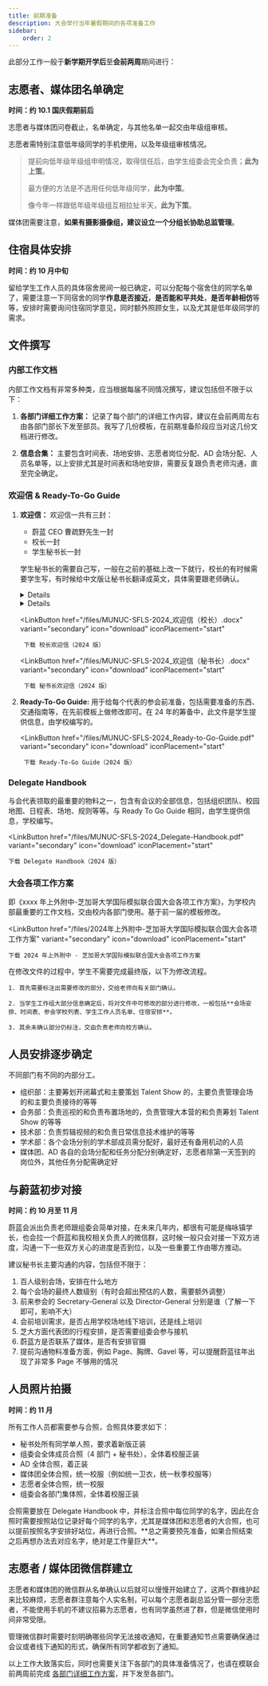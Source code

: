 ```yaml
---
title: 前期准备
description: 大会举行当年暑假期间的各项准备工作
sidebar:
    order: 2
---
```



此部分工作一般于**新学期开学后**至**会前两周**期间进行：

## 志愿者、媒体团名单确定

**时间：约 10.1 国庆假期前后**

志愿者与媒体团问卷截止，名单确定，与其他名单一起交由年级组审核。

志愿者需特别注意低年级同学的手机使用，以及年级组审核情况。

> 提前向低年级年级组申明情况，取得信任后，由学生组委会完全负责；**此为上策**。
>
> 最方便的方法是不选用任何低年级同学，**此为中策**。
>
> 像今年一样跟低年级年级组互相拉扯半天，**此为下策**。

媒体团需要注意，**如果有摄影摄像组，建议设立一个分组长协助总监管理**。

## 住宿具体安排

**时间：约 10 月中旬**

留给学生工作人员的具体宿舍房间一般已确定，可以分配每个宿舍住的同学名单了，需要注意一下同宿舍的同学**作息是否接近**，**是否能和平共处**，**是否年龄相仿**等等，安排时需要询问住宿同学意见，同时额外照顾女生，以及尤其是低年级同学的需求。

## 文件撰写

### 内部工作文档

内部工作文档有非常多种类，应当根据每届不同情况撰写，建议包括但不限于以下：

1. **各部门详细工作方案：** 记录了每个部门的详细工作内容，建议在会前两周左右由各部门部长下发至部员。我写了几份模板，在前期准备阶段应当对这几份文档进行修改。

2. **信息合集：** 主要包含时间表、场地安排、志愿者岗位分配、AD 会场分配、人员名单等，以上安排尤其是时间表和场地安排，需要反复跟负责老师沟通，直至完全确定。

### 欢迎信 & Ready-To-Go Guide

1. **欢迎信：** 欢迎信一共有三封：

    - 蔚蓝 CEO 曹疏野先生一封
    - 校长一封
    - 学生秘书长一封

    学生秘书长的需要自己写，一般在之前的基础上改一下就行，校长的有时候需要学生写，有时候给中文版让秘书长翻译成英文，具体需要跟老师确认。

    <details>

        <summary>MUNUC-SFLS 2024 欢迎信（校长）原文</summary>

        Distinguished guests,

        Greetings and welcome to MUNUC-SFLS Model United Nations Conference 2024!

        This conference is jointly organized by the Shanghai Foreign Language School Affiliated to SISU, the Model United Nations of the University of Chicago, and WELAND International. The Model United Nations of the University of Chicago is one of the most prestigious and diverse Model United Nations conferences in the world, and with the resources of WELAND's education platform, this partnership will provide a solid solution for the sustainability of MUN activities in all regions of the world and provide a great opportunity for young people interested in Model United Nations activities to meet with the great minds of the world. The cooperation will also provide more young people interested in MUN with a chance to exchange ideas with the elite.

        SFLS has always been adhering to the school motto of “self-improvement, utmost sincerity, highest aspirations” and upholding the mission of “serving the country's development and human progress." The school shares the destiny of the country and progresses with the times, focusing on cultivating well-rounded talents with strong foreign language skills, a balance of humanities and sciences, high quality, and a comprehensive, international outlook, preparing them to become future leaders. Model United Nations has always been a distinctive feature of our school. Founded in 2004, our MUN club has consistently showcased our students' professionalism and outstanding performance at MUN conferences both at home and abroad over the past two decades, reflecting their global perspective, strong cross-cultural communication skills, and their determination to contribute to world peace and development.

        The excellent performance of student delegates from all over the country at the previous MUNUC-SFLS Conferences was impressive. Whether the delegates' debates and speeches at the conference, or their proposals and carefully prepared speeches before the conference, they all demonstrated the vigor and ambition of young people to forge ahead and think about the world. At this year's conference, we will continue to create a rigorous and comfortable academic environment for all participants, and a team of volunteers consisting of members from the MUN Club and the Student Union of our school will provide thoughtful and meticulous support throughout the conference. I hope that all the representatives will fully immerse themselves in this conference, enhance their academic abilities, integrate various disciplines, focus on global issues, bring together the wisdom of different countries, embody the perspectives of their nations, broaden their international horizons, cultivate leadership skills, empower teamwork, break free from conventional thinking patterns, and collectively contribute to the building of a shared future for humanity. May you all fully enjoy this unique experience and gain valuable insights and growth from it!

        Finally, on behalf of Shanghai Foreign Language School, I would like to once again thank all of you for coming and wish the MUNUC-SFLS Conference 2024 a complete success!

        <div style="text-align: right;">

            _Yuehua Du_<br/>
            _Principal of Shanghai Foreign Language School Affiliated to SISU_

        </div>

    </details>

    <details>

        <summary>MUNUC-SFLS 2024 欢迎信（秘书长）原文</summary>

        Dear Directors, Delegates, Faculty Advisors, and Volunteers,

        Welcome to MUNUC-SFLS 2024! This high-profile conference, co-hosted by the Shanghai Foreign Language School affiliated to SISU, the Model United Nations of the University of Chicago, and WELAND International, will take place from December 19th to 22nd, 2024.
        First and foremost, I want to extend my gratitude to all delegates for their enthusiasm and support of this event. This year, we are proud to welcome a record-breaking 500+ participants, marking a significant milestone for MUNUC-SFLS. To accommodate this unprecedented number, we have expanded our offerings to include 9 committees, exploring diverse and engaging topics such as emerging technologies, human rights, space exploration, culture, and global security. Notably, for the first time in MUNUC-SFLS history, we are introducing Ad Hoc and crisis committees, promising an even more dynamic and immersive experience.

        We encourage delegates to embrace this opportunity to refine your skills in writing, public speaking, and debate while cultivating original ideas and fostering meaningful connections with your peers. Beyond the debates and resolutions, our conference will feature workshops designed to help delegates learn collaboratively and enhance their capabilities. I hope you find this experience both enriching and inspiring.

        The SFLS Secretariat, comprising nearly 100 dedicated individuals, has worked tirelessly to ensure the smooth execution of the conference. From the Academics and AD teams offering support on academic matters, to the Affairs and Organization teams curating social events and managing logistics, to the Technology team providing technical support, and to the Media team and volunteers providing news coverage and services inside and outside the venue—every detail has been carefully considered to enhance your experience.

        This year, we’ve taken steps to make the conference even more engaging: the Talent Show promises to be more professional and interactive; tea break snacks will be more varied and delicious; and classic activities like Candygram will make a return, adding to the fun and camaraderie. At its core, MUN conferences are not only an academic forum but also a meeting of minds and hearts. We hope you seize the opportunity to connect with others, showcase your talents, and forge lasting friendships.

        Over these four days, we trust you will create unforgettable memories—whether it's crafting position papers, hearing the gavel fall, sharing laughter and applause, or enjoying the campus's vibrant evening lights. We eagerly anticipate seeing your passion for MUN, your academic excellence, and your collaborative spirit in action as you integrate profound ideas into the fabric of our world’s future.

        Finally, I extend my deepest thanks to MUNUC, WELAND, our delegates and teachers, and every member of the staff who have contributed to this event. Your dedication has made this conference possible.

        I wish you all a successful and memorable MUNUC-SFLS 2024!

        <div style="text-align: right;">

            Best regards,<br/>
            _Haoqing Zhang_<br/>
            _Student Secretary-General_<br/>
            _Shanghai Foreign Language School Affiliated to SISU_

        </div>

    </details>

    <LinkButton
        href="/files/MUNUC-SFLS-2024_欢迎信（校长）.docx"
        variant="secondary"
        icon="download"
        iconPlacement="start"
    >
        下载 校长欢迎信（2024 版）
    </LinkButton>

    <LinkButton
        href="/files/MUNUC-SFLS-2024_欢迎信（秘书长）.docx"
        variant="secondary"
        icon="download"
        iconPlacement="start"
    >
        下载 秘书长欢迎信（2024 版）
    </LinkButton>

2. **Ready-To-Go Guide:** 用于给每个代表的参会前准备，包括需要准备的东西、交通指南等，在先前模板上做修改即可。在 24 年的筹备中，此文件是学生提供信息，由学校编写的。

    <LinkButton
        href="/files/MUNUC-SFLS-2024_Ready-to-Go-Guide.pdf"
        variant="secondary"
        icon="download"
        iconPlacement="start"
    >
        下载 Ready-To-Go Guide（2024 版）
    </LinkButton>

### Delegate Handbook

与会代表领取的最重要的物料之一，包含有会议的全部信息，包括组织团队、校园地图、日程表、场地、规则等等。与 Ready To Go Guide 相同，由学生提供信息，学校编写。

<LinkButton
    href="/files/MUNUC-SFLS-2024_Delegate-Handbook.pdf"
    variant="secondary"
    icon="download"
    iconPlacement="start"
>
    下载 Delegate Handbook（2024 版）
</LinkButton>

### 大会各项工作方案

即《xxxx 年上外附中-芝加哥大学国际模拟联合国大会各项工作方案》，为学校内部最重要的工作文档，交由校内各部门使用。基于前一届的模板修改。

<LinkButton
    href="/files/2024年上外附中-芝加哥大学国际模拟联合国大会各项工作方案"
    variant="secondary"
    icon="download"
    iconPlacement="start"
>
    下载 2024 年上外附中 - 芝加哥大学国际模拟联合国大会各项工作方案
</LinkButton>

在修改文件的过程中，学生不需要完成最终版，以下为修改流程。
<Steps>

    1. 首先需要标注出需要修改的部分，交给老师向有关部门确认。

    2. 当学生工作组大部分信息确定后，将对文件中可修改的部分进行修改，一般包括**会场安排、时间表、参会学校列表、学生工作人员名单、住宿安排**。

    3. 其余未确认部分仍标注，交由负责老师向校方确认。

</Steps>

## 人员安排逐步确定

不同部门有不同的内部分工。

- 组织部：主要筹划开闭幕式和主要策划 Talent Show 的，主要负责管理会场的和主要负责接待的等等
- 会务部：负责巡视的和负责布置场地的，负责管理大本营的和负责筹划 Talent Show 的等等
- 技术部：负责剪辑视频的和负责日常信息技术维护的等等
- 学术部：各个会场分别的学术部成员需分配好，最好还有备用机动的人员
- 媒体团、AD 各自的会场分配和任务分配分别确定好，志愿者除第一天签到的岗位外，其他任务分配需确定好


## 与蔚蓝初步对接

**时间：约 10 月至 11 月**

蔚蓝会派出负责老师跟组委会简单对接，在未来几年内，都很有可能是梅咏镇学长，也会拉一个蔚蓝和我校相关负责人的微信群，这时候一般只会对接一下双方进度，沟通一下一些双方关心的进度是否到位，以及一些重要工作由哪方推动。

建议秘书长主要沟通的内容，包括但不限于：

1. 百人级别会场，安排在什么地方
2. 每个会场的最终人数级别（有时会超出预估的人数，需要额外调整）
3. 前来参会的 Secretary-General 以及 Director-General 分别是谁（了解一下即可，影响不大）
4. 会前培训需求，是否占用学校场地线下培训，还是线上培训
5. 芝大方面代表团的行程安排，是否需要组委会参与接机
6. 蔚蓝方是否联系了媒体，是否有安排官摄
7. 提前沟通物料准备方面，例如 Page、胸牌、Gavel 等，可以提醒蔚蓝往年出现了非常多 Page 不够用的情况

## 人员照片拍摄

**时间：约 11 月**

所有工作人员都需要参与合照，合照具体要求如下：

- 秘书处所有同学单人照，要求着新版正装
- 组委会全体成员合照（4 部门 + 秘书处），全体着校服正装
- AD 全体合照，着正装
- 媒体团全体合照，统一校服（例如统一卫衣，统一秋季校服等）
- 志愿者全体合照，统一校服
- 组委会各部门集体照，全体着校服正装

<Aside>
    合照需要放在 Delegate Handbook 中，并标注合照中每位同学的名字，因此在合照时需要按照站位记录好每个同学的名字，尤其是媒体团和志愿者的大合照，也可以提前按照名字安排好站位，再进行合照。**总之需要预先准备，如果合照结束之后再想办法去对应名字，绝对是工作量巨大**。
</Aside>

## 志愿者 / 媒体团微信群建立

志愿者和媒体团的微信群从名单确认以后就可以慢慢开始建立了，这两个群维护起来比较麻烦，志愿者群注意每个人实名制，可以每个志愿者副总监分管一部分志愿者，不能使用手机的不建议招募为志愿者，也有同学虽然进了群，但是微信使用时间非常受限。

管理微信群时需要时刻明确哪些同学无法接收通知，在重要通知节点需要确保通过会议或者线下通知的形式，确保所有同学都收到了通知。

以上工作大致落实后，同时也需要关注下各部门的具体准备情况了，也请在模联会前两周前完成 [各部门详细工作方案](/departments/overview)，并下发至各部门。